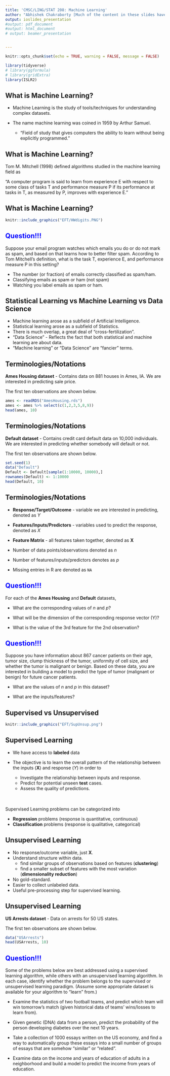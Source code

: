 ```yaml
---
title: 'CMSC/LING/STAT 208: Machine Learning'
author: "Abhishek Chakraborty [Much of the content in these slides have been adapted from *ISLR2* by James et al. and *HOMLR* by Boehmke & Greenwell]"
output: ioslides_presentation
#output: pdf_document
#output: html_document
# output: beamer_presentation


---
```


```r
knitr::opts_chunk$set(echo = TRUE, warning = FALSE, message = FALSE)
```

```r
library(tidyverse)
# library(ggformula)
# library(gridExtra)
library(ISLR2)
```

<style>
  .col2 {
    columns: 2 200px;         /* number of columns and width in pixels*/
    -webkit-columns: 2 200px; /* chrome, safari */
    -moz-columns: 2 200px;    /* firefox */
  }
  .col3 {
    columns: 3 100px;
    -webkit-columns: 3 100px;
    -moz-columns: 3 100px;
  }
</style>


## What is Machine Learning?

* Machine Learning is the study of tools/techniques for understanding complex datasets.

* The name machine learning was coined in 1959 by Arthur Samuel.

    + "Field of study that gives computers the ability to learn without being explicitly programmed."
    
    

## What is Machine Learning?

Tom M. Mitchell (1998) defined algorithms studied in the machine learning field as

"A computer program is said to learn from experience E with respect to some class of tasks T and performance measure P if its performance at tasks in T, as measured by P, improves with experience E."

<!-- ## But, Textbook is Not About Machine Learning??!!! -->

<!-- Statisticians focus on the statistical aspect of problems. -->

<!-- ```{r , echo=FALSE,  fig.align='center', fig.cap="Authors of ISL", out.width = '70%'} -->
<!-- knitr::include_graphics("EFT/Authors.jpg") -->
<!-- ``` -->


## What is Machine Learning?

```r
knitr::include_graphics("EFT/HWdigits.PNG")
```


## <span style="color:blue">Question!!!</span>

Suppose your email program watches which emails you do or do not mark as spam, and based on that learns how to better filter spam. According to Tom Mitchell's definition, what is the task T, experience E, and performance measure P in this setting?

* The number (or fraction) of emails correctly classified as spam/ham.
* Classifying emails as spam or ham (not spam)
* Watching you label emails as spam or ham.



## Statistical Learning vs Machine Learning vs Data Science

* Machine learning arose as a subfield of Artificial Intelligence.
* Statistical learning arose as a subfield of Statistics.
* There is much overlap, a great deal of "cross-fertilization".
* "Data Science" - Reflects the fact that both statistical and machine learning are about data.
* "Machine learning" or "Data Science" are "fancier" terms.



## Terminologies/Notations  

**Ames Housing dataset** - Contains data on 881 houses in Ames, IA. We are interested in predicting sale price.

The first ten observations are shown below.


```r
ames <- readRDS("AmesHousing.rds")
ames <- ames %>% select(c(1,2,3,5,8,9))
head(ames, 10)
```


## Terminologies/Notations  

**Default dataset** - Contains credit card default data on 10,000 individuals. We are interested in predicting whether somebody will default or not.

The first ten observations are shown below.


```r
set.seed(1)
data("Default")
Default <- Default[sample(1:10000, 10000),]
rownames(Default) <- 1:10000
head(Default, 10)
```


## Terminologies/Notations  

* **Response/Target/Outcome** - variable we are interested in predicting, denoted as $Y$

* **Features/Inputs/Predictors** - variables used to predict the response, denoted as $X$

* **Feature Matrix** - all features taken together, denoted as $\mathbf{X}$

<!-- * Matrices - Bold, Upper-case $\mathbf{X}$ -->

<!-- * Vectors - Bold, Lower-case $\mathbf{x}$ -->

<!-- * Scalars - Normal, Lower-case $x$ -->

<!-- * Random Variables - Normal, Upper-case $X$ -->

* Number of data points/observations denoted as $n$

* Number of features/inputs/predictors denotes as $p$

* Missing entries in R are denoted as `NA`



<!-- ## Notations -->

<!-- $$ -->
<!-- \mathbf{X} = \begin{pmatrix}  -->
<!--     x_{11} & x_{12} & \dots & x_{1p} \\ -->
<!--     x_{21} & x_{22} & \dots & x_{2p} \\ -->
<!--     \vdots & \vdots &\ddots & \vdots \\ -->
<!--     x_{n1} & x_{n2} & \dots & x_{np} -->
<!--     \end{pmatrix} -->
<!-- $$ -->

<!-- ```{r , echo=FALSE,  fig.align='center', fig.cap="A matrix of dimension n x p", out.width = '40%'} -->
<!-- knitr::include_graphics("EFT/DataMatrix1.png") -->
<!-- ``` -->

<!-- \[ -->
<!-- \mathbf{y} = \begin{pmatrix}  -->
<!--     y_{11} \\ -->
<!--     y_{21} \\ -->
<!--     \vdots \\ -->
<!--     y_{n1}  -->
<!--     \end{pmatrix} -->
<!-- \] -->


<!-- ```{r , echo=FALSE,  fig.align='center', fig.cap="A n-dimensional vector", out.width = '15%'} -->
<!-- knitr::include_graphics("EFT/Vector.png") -->
<!-- ``` -->

<!-- \[ -->
<!-- \mathbf{X} = \begin{pmatrix}  -->
<!--     \mathbf{x}_{1} & \mathbf{x}_{2} & \dots & \mathbf{x}_{p} \\ -->
<!--        \end{pmatrix} -->
<!-- \] -->


<!-- ```{r , echo=FALSE,  fig.align='center', fig.cap="Matrix", out.width = '40%'} -->
<!-- knitr::include_graphics("EFT/DataMatrix2.png") -->
<!-- ``` -->

## <span style="color:blue">Question!!!</span>

<!-- Suppose you are given the following feature matrix. -->

<!-- $$ -->
<!-- \mathbf{X}=\begin{pmatrix} -->
<!-- 8.5 & 11.2 & 7.0 & 9.3 \\ -->
<!-- 8.0 & 11.5 & 13.1 & 7.4 \\ -->
<!-- 6.4 & 9.6 & 7.0 & 6.8 \\ -->
<!-- 9.5 & -3.2 & 14.4 & 1.6 -->
<!-- \end{pmatrix} -->
<!-- $$ -->

For each of the **Ames Housing** and **Default** datasets,

* What are the corresponding values of $n$ and $p$?

* What will be the dimension of the corresponding response vector \(Y\)?

* What is the value of the 3rd feature for the 2nd observation?



## <span style="color:blue">Question!!!</span>

Suppose you have information about 867 cancer patients on their age, tumor size, clump thickness of the tumor, uniformity of cell size, and whether the tumor is malignant or benign. Based on these data, you are interested in building a model to predict the type of tumor (malignant or benign) for future cancer patients. 

* What are the values of $n$ and $p$ in this dataset?

* What are the inputs/features?




## Supervised vs Unsupervised

```r
knitr::include_graphics("EFT/SupUnsup.png")
```



<!-- ## Supervised Learning -->

<!-- * Labeled **training data** -->

<!-- * Inputs/Features/Regressors/Covariates/Independent Variables -->

<!-- $$ -->
<!-- \mathbf{X} = \begin{pmatrix}  -->
<!--     x_{11} & x_{12} & \dots & x_{1p} \\ -->
<!--     x_{21} & x_{22} & \dots & x_{2p} \\ -->
<!--     \vdots & \vdots &\ddots & \vdots \\ -->
<!--     x_{n1} & x_{n2} & \dots & x_{np} -->
<!--     \end{pmatrix} -->
<!-- $$ -->


<!-- ```{r , echo=FALSE,  fig.align='center', out.width = '40%'} -->
<!-- knitr::include_graphics("EFT/DataMatrix1.png") -->
<!-- ``` -->

<!-- * Response/Target/Dependent Variable -->

<!-- \[ -->
<!-- \mathbf{y} = \begin{pmatrix}  -->
<!--     y_{11} \\ -->
<!--     y_{21} \\ -->
<!--     \vdots \\ -->
<!--     y_{n1}  -->
<!--     \end{pmatrix} -->
<!-- \] -->

<!-- ```{r , echo=FALSE,  fig.align='center', out.width = '20%'} -->
<!-- knitr::include_graphics("EFT/Vector.png") -->
<!-- ``` -->

## Supervised Learning

* We have access to **labeled** data

* The objective is to learn the overall pattern of the relationship between the inputs ($\mathbf{X}$) and response ($Y$) in order to

    - Investigate the relationship between inputs and response.
    - Predict for potential unseen **test** cases.
    - Assess the quality of predictions.
\
\
\


Supervised Learning problems can be categorized into

* **Regression** problems (response is quantitative, continuous)
* **Classification** problems (response is qualitative, categorical)



## Unsupervised Learning

* No response/outcome variable, just $\mathbf{X}$.
* Understand structure within data.
    + find similar groups of observations based on features (**clustering**)
    + find a smaller subset of features with the most variation (**dimensionality reduction**)
* No gold-standard.
* Easier to collect unlabeled data.
* Useful pre-processing step for supervised learning.


## Unsupervised Learning

**US Arrests dataset** - Data on arrests for 50 US states.

The first ten observations are shown below.

```r
data("USArrests")
head(USArrests, 10)
```




<!-- ## Supervised Learning -->

<!-- *Advertising* dataset -->

<!-- ```{r, echo=FALSE} -->
<!-- Advertising=read.csv("Advertising.csv") -->
<!-- Advertising$X=NULL -->
<!-- names(Advertising)=c("TV","Radio","Newspaper","Sales") -->
<!-- head(Advertising,15) -->
<!-- ``` -->

<!-- * Inputs - *TV*, *Radio*, *Newspaper* -->
<!-- * Response - *Sales* -->

<!-- ## Supervised Learning -->

<!-- ```{r , echo=FALSE,  fig.align='center', out.width = '100%'} -->
<!-- knitr::include_graphics("EFT/2.1.png") -->
<!-- ``` -->

<!-- Shown are *Sales* vs *TV*, *Radio* and *Newspaper*, with a blue straight line fit separately to each. Can we predict *Sales* using these three? -->

<!-- We could use a model -->
<!-- $$\text{Sales} \approx f(TV,Radio,Newspaper)$$ -->


## <span style="color:blue">Question!!!</span> {.smaller}

Some of the problems below are best addressed using a supervised learning algorithm, while others with an unsupervised learning algorithm. In each case, identify whether the problem belongs to the supervised or unsupervised learning paradigm. (Assume some appropriate dataset is available for your algorithm to "learn" from.)

* Examine the statistics of two football teams, and predict which team will win tomorrow's match (given historical data of teams' wins/losses to learn from).

* Given genetic (DNA) data from a person, predict the probability of the person developing diabetes over the next 10 years.

* Take a collection of 1000 essays written on the US economy, and find a way to automatically group these essays into a small number of groups of essays that are somehow "similar" or "related".

<!-- * Examine a large collection of emails that are known to be spam, to discover if there are sub-types of spam email. -->

<!-- * Suppose you have information about 867 cancer patients on their age, tumor size, clump thickness of the tumor, uniformity of cell size, and whether the tumor is malignant or benign. Based on these data, you are interested in building a model to predict the type of tumor (malignant or benign) for future cancer patients. -->

* Examine data on the income and years of education of adults in a neighborhood and build a model to predict the income from years of education.





